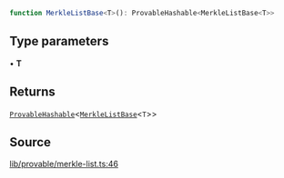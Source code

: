 ```ts
function MerkleListBase<T>(): ProvableHashable<MerkleListBase<T>>
```

## Type parameters

• **T**

## Returns

[`ProvableHashable`](../type-aliases/ProvableHashable.mdx)\<[`MerkleListBase`](../type-aliases/MerkleListBase.mdx)\<`T`\>\>

## Source

[lib/provable/merkle-list.ts:46](https://github.com/o1-labs/o1js/blob/6ebbc23710f6de023fea6d83dc93c5a914c571f2/src/lib/provable/merkle-list.ts#L46)
